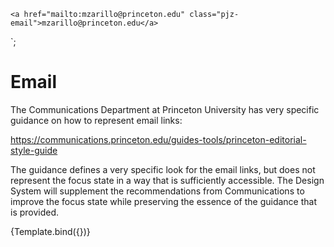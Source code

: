 
<Meta title="Components/Email" component="Email" />

    <a href="mailto:mzarillo@princeton.edu" class="pjz-email">mzarillo@princeton.edu</a>
`;

# Email

The Communications Department at Princeton University has very specific guidance on how to represent email links:

https://communications.princeton.edu/guides-tools/princeton-editorial-style-guide

The guidance defines a very specific look for the email links, but does not represent the focus state in a way that 
is sufficiently accessible.  The Design System will supplement the recommendations from Communications to improve the
focus state while preserving the essence of the guidance that is provided.

<Canvas>
    <Story name="Basic" args={{
    }}>
      {Template.bind({})}
    </Story>
</Canvas>


